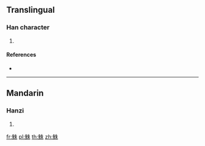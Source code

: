 {{character info/new}}
==Translingual==

===Han character===
{{Han char|rn=195|rad=魚|as=06|sn=17|four=25390|canj=NFHJD}}

# {{defn|Han|sort=魚06}}

====References====
* {{Han ref|kx=1469.100|dkj=46115|dj=2002.070|hdz=74687.010|uh=9BA2|ud=39842|bh=EF73|bd=61299}}

----

==Mandarin==

===Hanzi===
{{cmn-hanzi|pin=[[zhòu]] ([[zhou4]]), [[zhū]] ([[zhu1]])|wg=chou<sup>4</sup>, chu<sup>1</sup>}}

# {{defn|lang=cmn|sort=魚06}}

[[fr:鮢]]
[[pl:鮢]]
[[th:鮢]]
[[zh:鮢]]